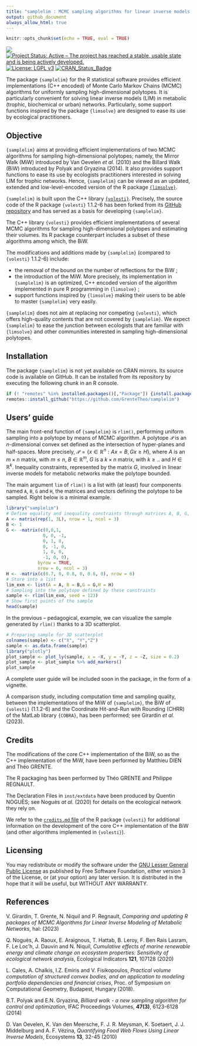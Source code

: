 ```yaml
---
title: "samplelim : MCMC sampling algorithms for linear inverse models in R"
output: github_document
always_allow_html: true
---
```


```r
knitr::opts_chunk$set(echo = TRUE, eval = TRUE)
```

![](https://img.shields.io/badge/lifecycle-maturing-blue.svg)
[![Project Status: Active – The project has reached a stable, usable state and is being actively developed.](http://www.repostatus.org/badges/latest/active.svg)](http://www.repostatus.org/#active)
[![License: LGPL v3](https://img.shields.io/badge/License-LGPL%20v3-blue.svg)](https://www.gnu.org/licenses/lgpl-3.0)
[![CRAN_Status_Badge](http://www.r-pkg.org/badges/version/regexplain)](https://cran.r-project.org/package=samplelim)

The package `{samplelim}` for the R statistical software provides efficient implementations (C++ encoded) of Monte Carlo Markov Chains (MCMC) algorithms for uniformly sampling high-dimensional polytopes. 
It is particularly convenient for solving linear inverse models (LIM) in metabolic (trophic, biochemical or urban) networks. 
Particularly, some support functions inspired by the package `{limsolve}` are designed to ease its use by ecological practitioners.

## Objective

`{samplelim}` aims at providing efficient implementations of two MCMC algorithms for sampling high-dimensional polytopes; namely, the Mirror Walk (MiW) introduced by Van Oevelen _et al._ (2010) and the Billard Walk (BiW) introduced by Polyak and Gryazina (2014). It also provides support functions to ease its use by ecologists practitioners interested in solving LIM for trophic networks. Hence, `{samplelim}` can be viewed as an updated, extended and low-level-encoded version of the R package [`{limsolve}`](https://cran.r-project.org/web/packages/limSolve/index.html).

`{samplelim}` is built upon the C++ library [`{volesti}`](https://github.com/GeomScale/volesti). Precisely, the source code of the R package `{volesti}` 1.1.2-6 has been forked from its [GitHub repository](https://github.com/GeomScale/volesti/releases/tag/v1.1.2-6) and has served as a basis for developing `{samplelim}`.

The C++ library  `{volesti}` provides efficient implementations of several MCMC algorithms for sampling high-dimensional polytopes and estimating their volumes. Its R package counterpart includes a subset of these algorithms among which, the BiW.

The modifications and additions made by `{samplelim}` (compared to  `{volesti}` 1.1.2-6) include:

  * the removal of the bound on the number of reflections for the BiW ;
  * the introduction of the MiW. More precisely, its implementation in `{samplelim}` is an optimized, C++ encoded version of the algorithm implemented in pure R programming in `{limsolve}` ;
  * support functions inspired by `{limsolve}` making their users to be able to master `{samplelim}` very easily.

`{samplelim}` does not aim at replacing nor competing `{volesti}`, which offers high-quality contents that are not covered by `{samplelim}`. We expect `{samplelim}` to ease the junction between ecologists that are familiar with `{limsolve}` and other communities interested in sampling high-dimensional polytopes.

## Installation

The package `{samplelim}` is not yet available on CRAN mirrors. Its source code is available on GitHub. It can be installed from its repository by executing the following chunk in an R console.

```r
if (! "remotes" %in% installed.packages()[,"Package"]) {install.packages("remotes")}
remotes::install_github("https://github.com/GrenteTheo/samplelim")
```


## Users' guide

The main front-end function of `{samplelim}` is `rlim()`, performing uniform sampling into a polytope by means of MCMC algorithm.
A polytope $\mathcal{P}$ is an $n$-dimensional convex set defined as the intersection of hyper-planes and half-spaces. 
<!-- It is mathematically characterized by two couples of a matrix and a vector, $(A, B)$ and $(G,H)$, with A of dimension $d\times ..$, $B$ of dimension $..$, $G$ of dimension $d \times ..$ and $H$ of dimension $..$, describing respectively the hyper-planes and half-spaces.  -->
More precisely, $\mathcal{P} = \{ x \in \mathbb{R}^n: Ax = B, Gx \geq H \}$, 
where $A$ is an $m\times n$ matrix, with $m \leq n$, $B \in \mathbb{R}^m$, $G$ is a $k \times n$ matrix, with $k \geq ..$ and $H \in \mathbb{R}^k$. Inequality constraints, represented by the matrix $G$, involved in linear inverse models for metabolic networks make the polytope bounded.

The main argument `lim` of `rlim()` is a list with (at least) four components named `A`, `B`, `G` and `H`, the matrices and vectors defining the polytope to be sampled. Right below is a minimal example.

```r
library("samplelim")
# Define equality and inequality constraints through matrices A, B, G, H
A <- matrix(rep(1, 3L), nrow = 1, ncol = 3)
B <- 1
G <- -matrix(c(0,0,1,
              0, 0, -1,
              0, 1, 0, 
              0, -1, 0,
              1, 0, 0, 
              -1, 0, 0),
            byrow = TRUE,
            nrow = 6, ncol = 3)
H <- -matrix(c(0.7, 0, 0.8, 0, 0.8, 0), nrow = 6)
# Store into a list
lim_exm <- list(A = A, B = B,G = G,H = H)
# Sampling into the polytope defined by these constraints
sample <- rlim(lim_exm, seed = 123)
# Show first points of the sample
head(sample)
```

In the previous -- pedagogical, example, we can visualize the sample generated by `rlim()` thanks to a 3D scatterplot.

```r
# Preparing sample for 3D scatterplot
colnames(sample) <- c("X", "Y","Z")
sample <- as.data.frame(sample)
library("plotly")
plot_sample <- plot_ly(sample, x = ~X, y = ~Y, z = ~Z, size = 0.2)
plot_sample <- plot_sample %>% add_markers()
plot_sample
```

A complete user guide will be included soon in the package, in the form of a vignette.

A comparison study, including computation time and sampling quality, between the implementations of the MiW of `{samplelim}`, the BiW of `{volesti}` (1.1.2-6) and the Coordinate Hit-and-Run with Rounding (CHRR) of the MatLab library `{COBRA}`, has been performed; see Girardin _et al._ (2023).

## Credits

The modifications of the core C++ implementation of the BiW, so as the C++ implementation of the MiW, have been performed by Matthieu DIEN and Théo GRENTE. 

The R packaging has been performed by Théo GRENTE and Philippe REGNAULT.

The Declaration Files in `inst/extdata` have been produced by Quentin NOGUÈS; see Noguès _at al._ (2020) for details on the ecological network they rely on.

We refer to the [`credits.md` file](https://github.com/GeomScale/volesti/blob/v1.1.1/doc/credits.md) of the R package `{volesti}` for additional information on the development of the core C++ implementation of the BiW (and other algorithms implemented in `{volesti}`).

## Licensing 

You may redistribute or modify the software under the [GNU Lesser General Public License](LICENSE.md) as published by Free Software Foundation, either version 3 of the License, or (at your option) any later version. It is distributed in the hope that it will be useful, but WITHOUT ANY WARRANTY.


## References

V. Girardin, T. Grente, N. Niquil and P. Regnault,
_Comparing and updating R packages of MCMC Algorithms
for Linear Inverse Modeling of Metabolic Networks_,
hal: 
(2023)


Q. Noguès, A. Raoux, E. Araignous, T. Hattab, B. Leroy, F. Ben Rais Lasram, F. Le Loc’h,
J. Dauvin and N. Niquil,
_Cumulative effects of marine renewable energy and climate change on 
ecosystem properties: Sensitivity of ecological network analysis_, 
Ecological Indicators __121__, 107128 
(2020)

L. Cales, A. Chalkis, I.Z. Emiris and V. Fisikopoulos, 
_Practical volume computation of structured convex bodies, and an application to modeling portfolio dependencies and financial crises_, 
Proc. of Symposium on Computational Geometry, Budapest, Hungary 
(2018).


B.T. Polyak and E.N. Gryazina, 
_Billiard walk - a new sampling algorithm for control and optimization_,
IFAC Proceedings Volumes, __47(3)__, 6123-6128 
(2014)


D. Van Oevelen, K. Van den Meersche, F. J. R. Meysman, K. Soetaert, J. J. Middelburg and
A. F. Vézina, 
_Quantifying Food Web Flows Using Linear Inverse Models_, Ecosystems __13__, 32-45
(2010)
